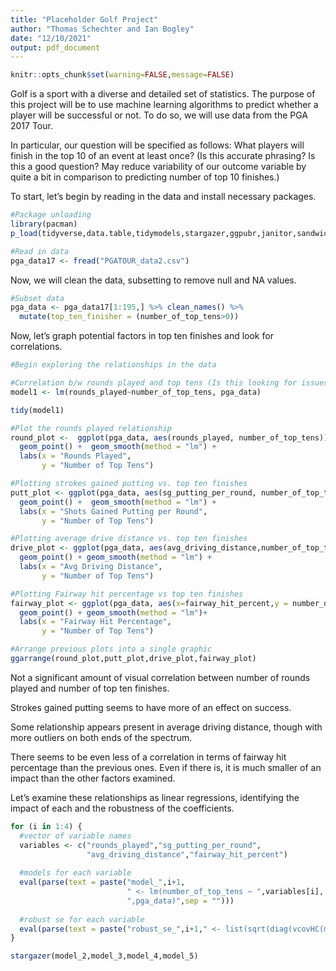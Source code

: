 ```yaml
---
title: "Placeholder Golf Project"
author: "Thomas Schechter and Ian Bogley"
date: "12/10/2021"
output: pdf_document
---
```

```r
knitr::opts_chunk$set(warning=FALSE,message=FALSE)
```

Golf is a sport with a diverse and detailed set of statistics. The purpose of this project will be to use machine learning algorithms to predict whether a player will be successful or not. To do so, we will use data from the PGA 2017 Tour.

In particular, our question will be specified as follows: What players will finish in the top 10 of an event at least once? (Is this accurate phrasing? Is this a good question? May reduce variability of our outcome variable by quite a bit in comparison to predicting number of top 10 finishes.)

To start, let's begin by reading in the data and install necessary packages.
```r
#Package unloading
library(pacman)
p_load(tidyverse,data.table,tidymodels,stargazer,ggpubr,janitor,sandwich)

#Read in data
pga_data17 <- fread("PGATOUR_data2.csv")
```

Now, we will clean the data, subsetting to remove null and NA values.

```r
#Subset data
pga_data <- pga_data17[1:195,] %>% clean_names() %>%
  mutate(top_ten_finisher = (number_of_top_tens>0))
```

Now, let's graph potential factors in top ten finishes and look for correlations.


```r
#Begin exploring the relationships in the data

#Correlation b/w rounds played and top tens (Is this looking for issues in representation? Players with top tens more represented, so perhaps those without top tens are underrepresented?)
model1 <- lm(rounds_played~number_of_top_tens, pga_data)

tidy(model1)

#Plot the rounds played relationship
round_plot <-  ggplot(pga_data, aes(rounds_played, number_of_top_tens)) + 
  geom_point() +  geom_smooth(method = "lm") +
  labs(x = "Rounds Played",
       y = "Number of Top Tens")

#Plotting strokes gained putting vs. top ten finishes
putt_plot <- ggplot(pga_data, aes(sg_putting_per_round, number_of_top_tens)) +
  geom_point() +  geom_smooth(method = "lm") +
  labs(x = "Shots Gained Putting per Round",
       y = "Number of Top Tens")

#Plotting average drive distance vs. top ten finishes
drive_plot <- ggplot(pga_data, aes(avg_driving_distance,number_of_top_tens)) +
  geom_point() + geom_smooth(method = "lm") +
  labs(x = "Avg Driving Distance",
       y = "Number of Top Tens")

#Plotting Fairway hit percentage vs top ten finishes
fairway_plot <- ggplot(pga_data, aes(x=fairway_hit_percent,y = number_of_top_tens)) +
  geom_point() + geom_smooth(method = "lm")+
  labs(x = "Fairway Hit Percentage",
       y = "Number of Top Tens")

#Arrange previous plots into a single graphic
ggarrange(round_plot,putt_plot,drive_plot,fairway_plot)

```
Not a significant amount of visual correlation between number of rounds played and number of top ten finishes.

Strokes gained putting seems to have more of an effect on success.

Some relationship appears present in average driving distance, though with more outliers on both ends of the spectrum.

There seems to be even less of a correlation in terms of fairway hit percentage than the previous ones. Even if there is, it is much smaller of an impact than the other factors examined.


Let's examine these relationships as linear regressions, identifying the impact of each and the robustness of the coefficients.

```r
for (i in 1:4) {
  #vector of variable names
  variables <- c("rounds_played","sg_putting_per_round",
                 "avg_driving_distance","fairway_hit_percent")
  
  #models for each variable
  eval(parse(text = paste("model_",i+1,
                          " <- lm(number_of_top_tens ~ ",variables[i],
                          ",pga_data)",sep = "")))
  
  #robust se for each variable
  eval(parse(text = paste("robust_se_",i+1," <- list(sqrt(diag(vcovHC(model_",i+1,"))))",sep ="")))
}

```
```r
stargazer(model_2,model_3,model_4,model_5)
```

